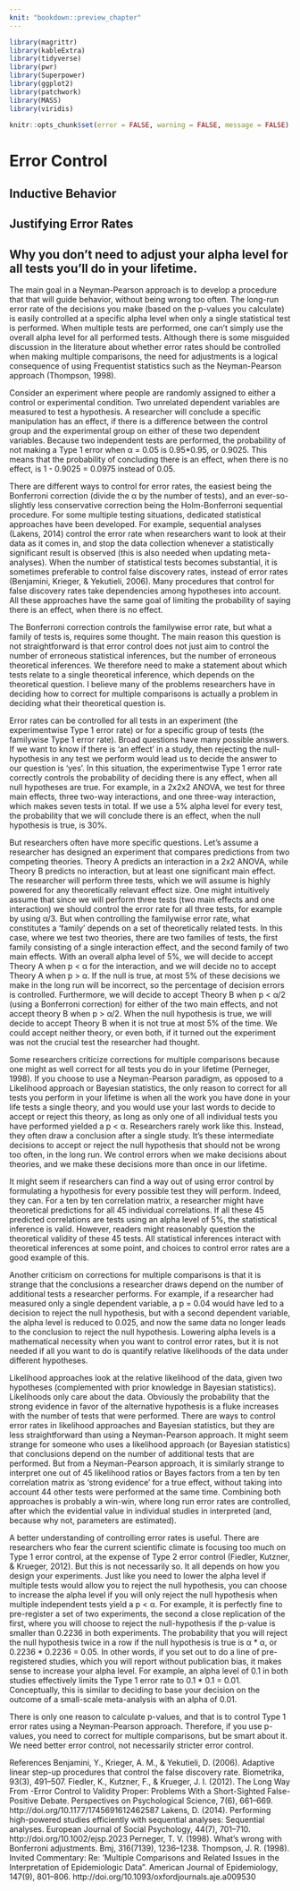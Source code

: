```yaml
--- 
knit: "bookdown::preview_chapter"
---
```


```r
library(magrittr)
library(kableExtra)
library(tidyverse)
library(pwr)
library(Superpower)
library(ggplot2)
library(patchwork)
library(MASS)
library(viridis)

knitr::opts_chunk$set(error = FALSE, warning = FALSE, message = FALSE)
```

# Error Control {#errorcontrol}

## Inductive Behavior

## Justifying Error Rates {#justifyerrorrate}



## Why you don't need to adjust your alpha level for all tests you'll do in your lifetime.

The main goal in a Neyman-Pearson approach is to develop a procedure that that will guide behavior, without being wrong too often. The long-run error rate of the decisions you make (based on the p-values you calculate) is easily controlled at a specific alpha level when only a single statistical test is performed. When multiple tests are performed, one can’t simply use the overall alpha level for all performed tests. Although there is some misguided discussion in the literature about whether error rates should be controlled when making multiple comparisons, the need for adjustments is a logical consequence of using Frequentist statistics such as the Neyman-Pearson approach (Thompson, 1998).

Consider an experiment where people are randomly assigned to either a control or experimental condition. Two unrelated dependent variables are measured to test a hypothesis. A researcher will conclude a specific manipulation has an effect, if there is a difference between the control group and the experimental group on either of these two dependent variables. Because two independent tests are performed, the probability of not making a Type 1 error when α = 0.05 is 0.95*0.95, or 0.9025. This means that the probability of concluding there is an effect, when there is no effect, is 1 - 0.9025 = 0.0975 instead of 0.05.

There are different ways to control for error rates, the easiest being the Bonferroni correction (divide the α by the number of tests), and an ever-so-slightly less conservative correction being the Holm-Bonferroni sequential procedure. For some multiple testing situations, dedicated statistical approaches have been developed. For example, sequential analyses (Lakens, 2014) control the error rate when researchers want to look at their data as it comes in, and stop the data collection whenever a statistically significant result is observed (this is also needed when updating meta-analyses). When the number of statistical tests becomes substantial, it is sometimes preferable to control false discovery rates, instead of error rates (Benjamini, Krieger, & Yekutieli, 2006). Many procedures that control for false discovery rates take dependencies among hypotheses into account. All these approaches have the same goal of limiting the probability of saying there is an effect, when there is no effect.

The Bonferroni correction controls the familywise error rate, but what a family of tests is, requires some thought. The main reason this question is not straightforward is that error control does not just aim to control the number of erroneous statistical inferences, but the number of erroneous theoretical inferences. We therefore need to make a statement about which tests relate to a single theoretical inference, which depends on the theoretical question. I believe many of the problems researchers have in deciding how to correct for multiple comparisons is actually a problem in deciding what their theoretical question is.

Error rates can be controlled for all tests in an experiment (the experimentwise Type 1 error rate) or for a specific group of tests (the familywise Type 1 error rate). Broad questions have many possible answers. If we want to know if there is ‘an effect’ in a study, then rejecting the null-hypothesis in any test we perform would lead us to decide the answer to our question is ‘yes’. In this situation, the experimentwise Type 1 error rate correctly controls the probability of deciding there is any effect, when all null hypotheses are true. For example, in a 2x2x2 ANOVA, we test for three main effects, three two-way interactions, and one three-way interaction, which makes seven tests in total. If we use a 5% alpha level for every test, the probability that we will conclude there is an effect, when the null hypothesis is true, is 30%.

But researchers often have more specific questions. Let’s assume a researcher has designed an experiment that compares predictions from two competing theories. Theory A predicts an interaction in a 2x2 ANOVA, while Theory B predicts no interaction, but at least one significant main effect. The researcher will perform three tests, which we will assume is highly powered for any theoretically relevant effect size. One might intuitively assume that since we will perform three tests (two main effects and one interaction) we should control the error rate for all three tests, for example by using α/3. But when controlling the familywise error rate, what constitutes a ‘family’ depends on a set of theoretically related tests. In this case, where we test two theories, there are two families of tests, the first family consisting of a single interaction effect, and the second family of two main effects. With an overall alpha level of 5%, we will decide to accept Theory A when p < α for the interaction, and we will decide no to accept Theory A when p > α. If the null is true, at most 5% of these decisions we make in the long run will be incorrect, so the percentage of decision errors is controlled. Furthermore, we will decide to accept Theory B when p < α/2 (using a Bonferroni correction) for either of the two main effects, and not accept theory B when p > α/2. When the null hypothesis is true, we will decide to accept Theory B when it is not true at most 5% of the time. We could accept neither theory, or even both, if it turned out the experiment was not the crucial test the researcher had thought.

Some researchers criticize corrections for multiple comparisons because one might as well correct for all tests you do in your lifetime (Perneger, 1998). If you choose to use a Neyman-Pearson paradigm, as opposed to a Likelihood approach or Bayesian statistics, the only reason to correct for all tests you perform in your lifetime is when all the work you have done in your life tests a single theory, and you would use your last words to decide to accept or reject this theory, as long as only one of all individual tests you have performed yielded a p < α. Researchers rarely work like this. Instead, they often draw a conclusion after a single study. It’s these intermediate decisions to accept or reject the null hypothesis that should not be wrong too often, in the long run. We control errors when we make decisions about theories, and we make these decisions more than once in our lifetime. 

It might seem if researchers can find a way out of using error control by formulating a hypothesis for every possible test they will perform. Indeed, they can. For a ten by ten correlation matrix, a researcher might have theoretical predictions for all 45 individual correlations. If all these 45 predicted correlations are tests using an alpha level of 5%, the statistical inference is valid. However, readers might reasonably question the theoretical validity of these 45 tests. All statistical inferences interact with theoretical inferences at some point, and choices to control error rates are a good example of this.

Another criticism on corrections for multiple comparisons is that it is strange that the conclusions a researcher draws depend on the number of additional tests a researcher performs. For example, if a researcher had measured only a single dependent variable, a p = 0.04 would have led to a decision to reject the null hypothesis, but with a second dependent variable, the alpha level is reduced to 0.025, and now the same data no longer leads to the conclusion to reject the null hypothesis. Lowering alpha levels is a mathematical necessity when you want to control error rates, but it is not needed if all you want to do is quantify relative likelihoods of the data under different hypotheses.

Likelihood approaches look at the relative likelihood of the data, given two hypotheses (complemented with prior knowledge in Bayesian statistics). Likelihoods only care about the data. Obviously the probability that the strong evidence in favor of the alternative hypothesis is a fluke increases with the number of tests that were performed. There are ways to control error rates in likelihood approaches and Bayesian statistics, but they are less straightforward than using a Neyman-Pearson approach. It might seem strange for someone who uses a likelihood approach (or Bayesian statistics) that conclusions depend on the number of additional tests that are performed. But from a Neyman-Pearson approach, it is similarly strange to interpret one out of 45 likelihood ratios or Bayes factors from a ten by ten correlation matrix as ‘strong evidence’ for a true effect, without taking into account 44 other tests were performed at the same time. Combining both approaches is probably a win-win, where long run error rates are controlled, after which the evidential value in individual studies in interpreted (and, because why not, parameters are estimated).

A better understanding of controlling error rates is useful. There are researchers who fear the current scientific climate is focusing too much on Type 1 error control, at the expense of Type 2 error control (Fiedler, Kutzner, & Krueger, 2012). But this is not necessarily so. It all depends on how you design your experiments. Just like you need to lower the alpha level if multiple tests would allow you to reject the null hypothesis, you can choose to increase the alpha level if you will only reject the null hypothesis when multiple independent tests yield a p < α. For example, it is perfectly fine to pre-register a set of two experiments, the second a close replication of the first, where you will choose to reject the null-hypothesis if the p-value is smaller than 0.2236 in both experiments. The probability that you will reject the null hypothesis twice in a row if the null hypothesis is true is α * α, or 0.2236 * 0.2236 = 0.05. In other words, if you set out to do a line of pre-registered studies, which you will report without publication bias, it makes sense to increase your alpha level. For example, an alpha level of 0.1 in both studies effectively limits the Type 1 error rate to 0.1 * 0.1 = 0.01. Conceptually, this is similar to deciding to base your decision on the outcome of a small-scale meta-analysis with an alpha of 0.01.

There is only one reason to calculate p-values, and that is to control Type 1 error rates using a Neyman-Pearson approach. Therefore, if you use p-values, you need to correct for multiple comparisons, but be smart about it. We need better error control, not necessarily stricter error control.




References
Benjamini, Y., Krieger, A. M., & Yekutieli, D. (2006). Adaptive linear step-up procedures that control the false discovery rate. Biometrika, 93(3), 491–507.
Fiedler, K., Kutzner, F., & Krueger, J. I. (2012). The Long Way From -Error Control to Validity Proper: Problems With a Short-Sighted False-Positive Debate. Perspectives on Psychological Science, 7(6), 661–669. http://doi.org/10.1177/1745691612462587
Lakens, D. (2014). Performing high-powered studies efficiently with sequential analyses: Sequential analyses. European Journal of Social Psychology, 44(7), 701–710. http://doi.org/10.1002/ejsp.2023
Perneger, T. V. (1998). What’s wrong with Bonferroni adjustments. Bmj, 316(7139), 1236–1238.
Thompson, J. R. (1998). Invited Commentary: Re: ‘Multiple Comparisons and Related Issues in the Interpretation of Epidemiologic Data”. American Journal of Epidemiology, 147(9), 801–806. http://doi.org/10.1093/oxfordjournals.aje.a009530 

<!-- ## Why banning p-values might not solve our problems. -->

<!-- The journal Basic and Applied Social Psychology banned p-values a year ago. I read some of their articles published in the last year. I didn’t like many of them. Here’s why. -->

<!-- First of all, it seems BASP didn’t just ban p-values. They also banned confidence intervals, because God forbid you use that lower bound to check whether or not it includes 0. They also banned reporting sample sizes for between subject conditions, because God forbid you divide that SD by the square root of N and multiply it by 1.96 and subtract it from the mean and guesstimate whether that value is smaller than 0. -->

<!-- It reminds me of alcoholics who go into detox and have to hand in their perfume, before they are tempted to drink it. Thou shall not know whether a result is significant – it’s for your own good! Apparently, thou shall also not know whether effect sizes were estimated with any decent level of accuracy. Nor shall thou include the effect in future meta-analyses to commit the sin of cumulative science. -->

<!-- There are some nice papers where the p-value ban has no negative consequences. For example, Swab & Greitemeyer (2015) examine whether indirect (virtual) intergroup contact (seeing you have 1 friend in common with an outgroup member, vs not) would influence intergroup attitudes. It did not, in 8 studies. P-values can’t be used to accept the null-hypothesis, and these authors explicitly note they aimed to control Type 2 errors based on an a-priori power analysis. So, after observing many null-results, they drew the correct conclusion that if there was an effect, it was very unlikely to be larger than what the theory on evaluative conditioning predicted. After this conclusion, they logically switch to parameter estimation, perform a meta-analysis and based on a Cohen’s d of 0.05, suggest that this effect is basically 0. It’s a nice article, and the p-value ban did not make it better or worse. -->

<!-- But in many other papers, especially those where sample sizes were small, and experimental designs were used to examine hypothesized differences between conditions, things don’t look good. -->

<!-- In many of the articles published in BASP, researchers make statements about differences between groups. Whether or not these provide support for their hypotheses becomes a moving target, without the need to report p-values. For example, some authors interpret a d of 0.36 as support for an effect, while in the same study, a Cohen’s d < 0.29 (we are not told the exact value) is not interpreted as an effect. You can see how banning p-values solved the problem of dichotomous interpretations (I’m being ironic). Also, with 82 people divided over three conditions, the p-value associated with the d = 0.36 interpreted as an effect is around p = 0.2. If BASP had required authors to report p-values, they might have interpreted this effect a bit more cautiously. And in case you are wondering: No, this is not the only non-significant finding interpreted as an effect. Surprisingly enough, it seems to happen a lot more often than in journals where authors report p-values! Who would have predicted this?! -->

<!-- Saying one thing is bigger than something else, and reporting an effect size, works pretty well in simple effects. But how would say there is a statistically significant interaction, if you can’t report inferential statistics and p-values? Here are some of my favorite statements. -->

<!-- “The ANOVA also revealed an interaction between [X] and [Y], η² = 0.03 (small to medium effect).” -->

<!-- How much trust do you have in that interaction from an exploratory ANOVA with a small to medium effect size of .03, partial eta squared? That’s what I thought. -->

<!-- “The main effects were qualified by an [X] by [Y] interaction. See Figure 2 for means and standard errors” -->

<!-- The main effects were qualified, but the interaction was not quantified. What does this author expect I do with the means and standard errors? Look at it while humming ‘ohm’ and wait to become enlightened? Everybody knows these authors calculated p-values, and based their statements on these values. -->

<!-- In normal scientific journals, authors sometimes report a Bonferroni correction. But there’s no way you are going to Bonferroni those means and standard deviations, now is there? With their ban on p-values and confidence intervals, BASP has banned error control. For example, read the following statement: -->

<!-- Willpower theories were also related to participants’ BMI. The more people endorsed a limited theory, the higher their BMI. This finding corroborates the idea that a limited theory is related to lower self-control in terms of dieting and might therefore also correlate with patients BMI. -->

<!-- This is based on a two-sided p-value of 0.026, and it was one of 10 calculated correlation coefficient. Would a Bonferroni adjusted p-value have led to a slightly more cautious conclusion? -->

<!-- Oh, and if you hoped banning p-values would lead anyone to use Bayesian statistics: No. It leads to a surprisingly large number of citations to Trafimow’s articles where he tries to use p-values as measures of evidence, and is disappointed they don’t do what he expects. Which is like going to The Hangover part 4 and complaining it’s really not that funny. Except everyone who publishes in BASP mysteriously agrees that Trafimow’s articles show NHST has been discredited and is illogical. -->

<!-- In their latest editorial, Trafimow and Marks hit down some arguments you could, after a decent bottle of liquor, interpret as straw men against their ban of p-values. They don’t, and have never, discussed the only thing p-values are meant to do: control error rates. Instead, they seem happy to publish articles where some (again, there are some very decent articles in BASP) authors get all the leeway they need to adamantly claim effects are observed, even though these effects look a lot like noise. -->

<!-- The absence of p-values has not prevented dichotomous conclusions, nor claims that data support theories (which is only possible using Bayesian statistics), nor anything else p-values were blamed for in science. After reading a year’s worth of BASP articles, you’d almost start to suspect p-values are not the real problem. Instead, it looks like researchers find making statistical inferences pretty difficult, and forcing them to ignore p-values didn’t magically make things better. -->

<!-- As far as I can see, all that banning p-values has done, is increase the Type 1 error rate in BASP articles. Restoring a correct use of p-values would substantially improve how well conclusions authors draw actually follow from the data they have collected. The only expense, I predict, is a much lower number of citations to articles written by Trafimow about how useless p-values are. -->

<!-- ## Error Control in Exploratory ANOVA's: The How and the Why -->

<!-- In a 2X2X2 design, there are three main effects, three two-way interactions, and one three-way interaction to test. That’s 7 statistical tests.The probability of making at least one Type 1 error in a single ANOVA is 1-(0.95)^7=30%. -->

<!-- There are earlier blog posts on this, but my eyes were not opened until I read this paper by Angelique Cramer and colleagues (put it on your reading list, if you haven't read it yet). Because I prefer to provide solutions to problems, I want to show how to control Type 1 error rates in ANOVA’s in R, and repeat why it’s necessary if you don’t want to fool yourself. Please be aware that if you continue reading, you will lose the bliss of ignorance if you hadn’t thought about this issue before now, and it will reduce the amount of p <0.05 you’ll find in exploratory ANOVA's. -->

<!-- Simulating Type 1 errors in 3-way ANOVA's -->

<!-- Let’s simulate 250000 2x2x2 ANOVAs where all factors are manipulated between individuals, with 50 participants in each condition, and without any true effect (all group means are equal). The R code is at the bottom of this page. We store the p-values of the 7 tests. The total p-value distribution has the by now familiar uniform shape we see if the null hypothesis is true. -->


<!-- If we count the number of significant findings (even though there is no real effect), we see that from 250000 2x2x2 ANOVA’s, approximately 87.500 p-values were smaller than 0.05 (the left most bar in the Figure). This equals 250.000 ANOVA’s x 0.05 Type 1 errors x 7 tests. If we split up the p-values for each of the 7 tests, we see in the table below that as expected, each test has it’s own 5% error rate, which together add up to a 30% error rate due to multiple testing (i.e., the probability of not making a Type 1 error is 0.95*0.95*0.95*0.95*0.95*0.95*0.95, and the probability of making a Type 1 error is 1 minus this number). With a 2x2x2x2 ANOVA, the Type 1 errors you'll make reach a massive 54%, making you about as accurate as a scientist as a coin-flipping toddler. -->

<!-- Let’s fix this. We need to adjust the error rate. The Bonferroni correction (divide your alpha level by the number of tests, so for 7 tests and alpha = 0.05 use 0.05/7-= 0.007 for each test) communicates the basic idea very well, but the Holm-Bonferroni correction is slightly better. In fields outside of psychology (e.g., economics, gene discovery) work on optimal Type 1 error control procedures continues. I’ve used the mutoss package in R in my simulations to check a wide range of corrections, and came to the conclusion that unless the number of tests is huge, we don’t need anything more fancy than the Holm-Bonferroni (or sequential Bonferroni) correction (please correct me if I'm wrong in the comments!). It orders p-values from lowest to highest, and tests them sequentially against an increasingly more lenient alpha level. If you prefer a spreadsheet, go here. -->

<!-- In a 2x2x2 ANOVA, we can test three main effects, three 2-way interactions, and one 3-way interaction. The table below shows the error rate for each of these 7 tests is 5% (for a total of 1-0.95^7=30%) but after the Holm-Bonferroni correction, the Type 1 error rate nicely controlled. -->



<!-- However, another challenge is to not let Type 1 error control increase the Type 2 errors too much. To examine this, I’ve simulated 2x2x2 ANOVA’s where there is a true effect. One of the eight cells has a small positive difference, and one has a small negative difference. As a consequence, with sufficient power, we should find 4 significant effects (a main effect, two 2-way interactions, and the 3-way interaction). -->

<!-- Let’s first look at the p-value distribution. I’ve added a horizontal and vertical line. The horizontal line indicates the null-distribution caused by the four null-effects. The vertical line indicates the significance level of 0.05. The two lines create four quarters. Top left are the true positives, bottom left are the false positives, top right are the false negatives (not significant due to a lack of power) and the bottom right are the true negatives. -->


<!-- Now let’s plot the adjusted p-values using Holm’s correction (instead of changing the alpha level for each test, we can also keep the alpha fixed, but adjust the p-value). -->


<!-- We see a substantial drop in the left-most column, and this drop is larger than the false height due to false positives. We also see a peculiarly high bar on the right, caused by the Holm correction adjusting a large number of p-values to 1. We can see this drop in power in the Table below as well. It’s substantial: From 87% power to 68% power. -->

<!-- If you perform a 2x2x2 ANOVA, we might expect you are not really interested in the main effects (if you were, a simply t-test would have sufficed). The power cost is already much lower if the exploratory analysis focusses on only four tests, the three 2-way interactions, and the 3-way interaction (see the third row in the Table below). Even exploratory 2x2x2 ANOVA’s are typically not 100% exploratory. If so, preregistering the subset of all tests you are interesting in, and controlling the error rate for this subset of tests, provides an important boost in power. -->


<!-- Oh come on you silly methodological fetishist! -->

<!-- If you think Type 1 error control should not endanger the discovery of true effects, here’s what you should not do. You should not wave your hands at controlling Type 1 error rates, saying it is ‘methodological fetishism’ (Ellemers, 2013). It ain’t gonna work. If you choose to report p-values (by all means, don’t), and want to do quantitative science (by all means, don’t) than the formal logic you are following (even if you don’t realize this) is the Neyman-Pearson approach. It allows you to say: ‘In the long run, I’m not saying there’s something, when there is nothing, more than X% of the time’. If you don’t control error rates, your epistemic foundation of making statements reduces to ‘In the long run, I’m not saying there’s something, when there is nothing, more than … uhm … nice weather for the time of the year, isn’t it?’. -->

<!-- Now just because you need to control error rates, doesn’t mean you need to use a Type 1 error rate of 5%. If you plan to replicate any effect you find in an exploratory study, and you set the alpha to 0.2, the probability of making a Type 1 error twice in a row is 0.2*0.2 = 0.04. If you want to explore four different interactions in a 2x2x2 ANOVA you intend to replicate in any case, setting you overall Type 1 error across two studies to 0.2, and then using an alpha of 0.05 for each of the 4 tests might be a good idea. If some effects would be costlier to miss, but others less costly, you can use an alpha of 0.8 for two effects, and an alpha of 0.02 for the other two. This is just one example. It’s your party. You can easily pre-register the choices you make to the OSF or AsPredicted to transparently communicate them. -->

<!-- You can also throw error control out of the window. There are approximately 1.950.000 hits in Google Scholar when I search for ‘An Exploratory Analysis Of’. Put these words in the title, list all your DV’s in the main test (e.g., in a table), add Bayesian statistics and effect sizes with their confidence intervals, and don’t draw strong conclusions (Bender & Lange, 2001). -->

<!-- Obviously, the tricky thing is always what to do if your prediction was not confirmed. I think you enter a Lakatosian degenerative research line (as opposed to the progressive research line you’d be in if your predictions were confirmed). With some luck, there’s an easy fix. The same study, but using a larger sample, (or, if you designed a study using sequential analyses, simply continue the data collection after the first look at the data, Lakens, 2014) might get you back in a progressive research line after an update in the predicted effect size. Try again, with a better manipulation of dependent variable. Giving up on a research idea after a single failed confirmation is not how science works, in general. Statistical inferences tell you how to interpret the data without fooling yourself. Type 1 error control matters, and in most psychology experiments, is relatively easy to do. But it’s only one aspect of the things you take into account when you decide which research you want to do. -->

<!-- My main point here is that there are many possible solutions, and all you have to do is choose one that best fits your goals. Since your goal is very unlikely to be a 30% Type 1 error rate in a single study which you interpret as a 5% Type 1 error rate, you have to do something. There’s a lot of room between 100% exploratory and 100% confirmatory research, and there are many reasonable ideas about what the ‘family’ of errors is you want to control (for a good discussion on this, see Bender & Lange, 2001). I fully support their conclusion (p. 344): “Whatever the decision is, it should clearly be stated why and how the chosen analyses are performed, and which error rate is controlled for”. Clear words, no hand waving. -->

<!-- **COMBINE WITH SUPERPOWER CHAPTER** -->

<!-- ```{r include=FALSE} -->
<!-- load("data/error_data.RData") -->
<!-- library(Superpower) -->
<!-- library(magrittr) -->
<!-- library(kableExtra) -->
<!-- ``` -->
<!-- In a 2 x 2 x 2 design, an ANOVA will give the test results for three main effects, three two-way interactions, and one three-way interaction. That’s 7 statistical tests. The probability of making at least one type I error in a single 2 x 2 x 2 ANOVA is $1-(0.95)^7 = 30$%. -->

<!-- ```{r error_control} -->
<!-- string <- "2b*2b*2b" -->
<!-- n <- 50 -->
<!-- mu <- c(20, 20, 20, 20, 20, 20, 20, 20) -->
<!-- # All means are equal - so there is no real difference. -->
<!-- # Enter means in the order that matches the labels below. -->
<!-- sd <- 5 -->
<!-- p_adjust = "none" -->
<!-- # "none" means we do not correct for multiple comparisons -->
<!-- labelnames <- c("condition1", "a", "b", -->
<!--                 "condition2", "c", "d", -->
<!--                 "condition3", "e", "f") # -->
<!-- # The label names should be in the order of the means specified above. -->
<!-- design_result <- ANOVA_design(design = string, -->
<!--                    n = n, -->
<!--                    mu = mu, -->
<!--                    sd = sd, -->
<!--                    labelnames = labelnames) -->
<!-- alpha_level <- 0.05 -->
<!-- #We set the alpha level at 0.05. -->
<!-- ``` -->
<!-- ```{r eval=FALSE} -->
<!-- simulation_result <- ANOVA_power(design_result, -->
<!--                                  alpha_level = alpha_level, -->
<!--                                  verbose = FALSE) -->
<!-- ``` -->

<!-- ```{r echo=FALSE} -->
<!-- knitr::kable(simulation_result_8.1$main_result, -->
<!--              caption = "Simulated ANOVA Result") %>% -->
<!--   kable_styling(latex_options = "hold_position") -->
<!-- ``` -->

<!-- When there is no true effect, we formally do not have 'power' (which is defined as the probability of finding p < $\alpha$ if there is a true effect to be found) so the power column should be read as the 'type I error rate'. Because we have saved the power simulation in the 'simulation_result' object, we can perform calculations on the 'sim_data' dataframe that is stored. This dataframe contains the results for the nsims simulations (e.g., 10000 rows if you ran 10000 simulations) and stores the p-values and effect size estimates for each ANOVA. The first 7 columns are the p-values for the ANOVA, first the main effects of condition 1, 2, and 3, then three two-way interactions, and finally the threeway interaction. -->

<!-- We can calculate the number of significant results for each test (which should be 5%) by counting the number of significant p-values in each of the 7 rows: -->

<!-- ```{r} -->
<!-- apply(as.matrix(simulation_result_8.1$sim_data[(1:7)]), 2, -->
<!--     function(x) round(mean(ifelse(x < alpha_level, 1, 0)),4)) -->
<!-- ``` -->

<!-- This is the type I error rate for each test. The familywise error rate refers to the probability of one or more of the tests in the ANOVA being significant, even though none of the 7 effects exist (3 main effects, 3 two-way interactions, and 1 three-way interaction). -->

<!-- To calculate this error rate we do not just add the 7 error rates (so 7 * 5% - 35%). Instead, we calculate the probability that there will be at least one significant result in an ANOVA we perform. Some ANOVA results will have multiple significant results, just due to the type I error rate (e.g., a significant result for the three-way interaction, and for the main effect of condition 1) but such an ANOVA is counted only once. If we calculate this percentage from our simulations, we see the number is indeed very close to $1-(0.95)^7 = 30%$. -->

<!-- ```{r} -->
<!-- sum(apply(as.matrix(simulation_result_8.1$sim_data[(1:7)]), 1, -->
<!--     function(x) -->
<!--       round(mean(ifelse(x < alpha_level, 1, 0)),4)) > 0) / nsims -->
<!-- ``` -->

<!-- But what we should do about this alpha inflation? We do not want to perform exploratory ANOVAs and observe more type I errors than expected, because these significant effects will often not replicate if you try to build on them. Therefore, you need to control the type I error rate. -->

<!-- In the simulation code, which relies on the afex package, there is the option to set p_adjust. In the simulation above, `p_adjust` was set to `"none"`. This means no adjustment is made to alpha level for each test (above this was 0.05). -->

<!-- Afex relies on the `p.adjust` functon in the `stats` package in base R (more information is available [here](https://www.rdocumentation.org/packages/stats/versions/3.1.1/topics/p.adjust)). From the package details: -->

<!-- >The adjustment methods include the Bonferroni correction ("bonferroni") in which the p-values are multiplied by the number of comparisons. Less conservative corrections are also included by Holm (1979) ("holm"), Hochberg (1988) ("hochberg"), Hommel (1988) ("hommel"), Benjamini & Hochberg (1995) ("BH" or its alias "fdr"), and Benjamini & Yekutieli (2001) ("BY"), respectively. A pass-through option ("none") is also included.  The first four methods are designed to give strong control of the family-wise error rate. There seems no reason to use the unmodified Bonferroni correction because it is dominated by Holm's method, which is also valid under arbitrary assumptions. -->

<!-- >Hochberg's and Hommel's methods are valid when the hypothesis tests are independent or when they are non-negatively associated (Sarkar, 1998; Sarkar and Chang, 1997). Hommel's method is more powerful than Hochberg's, but the difference is usually small and the Hochberg p-values are faster to compute. -->

<!-- >The "BH" (aka "fdr") and "BY" method of Benjamini, Hochberg, and Yekutieli control the false discovery rate, the expected proportion of false discoveries amongst the rejected hypotheses. The false discovery rate is a less stringent condition than the family-wise error rate, so these methods are more powerful than the others. -->

<!-- Let's re-run the simulation with the Holm-Bonferroni correction, which is simple and require no assumptions. -->

<!-- ```{r} -->
<!-- string <- "2b*2b*2b" -->
<!-- n <- 50 -->
<!-- mu <- c(20, 20, 20, 20, 20, 20, 20, 20) -->
<!-- #All means are equal - so there is no real difference. -->
<!-- # Enter means in the order that matches the labels below. -->
<!-- sd <- 5 -->
<!-- p_adjust = "holm" -->
<!-- # Changed to Holm-Bonferroni -->
<!-- labelnames <- c("condition1", "a", "b", -->
<!--                 "condition2", "c", "d", -->
<!--                 "condition3", "e", "f") # -->
<!-- # the label names should be in the order of the means specified above. -->
<!-- design_result <- ANOVA_design(design = string, -->
<!--                    n = n, -->
<!--                    mu = mu, -->
<!--                    sd = sd, -->
<!--                    labelnames = labelnames) -->
<!-- alpha_level <- 0.05 -->
<!-- ``` -->
<!-- ```{r eval=FALSE} -->
<!-- simulation_result <- ANOVA_power(design_result, -->
<!--                                  alpha_level = alpha_level, -->
<!--                                  p_adjust = p_adjust, -->
<!--                                  verbose = FALSE) -->
<!-- ``` -->

<!-- ```{r echo = FALSE} -->
<!-- knitr::kable(simulation_result_8.2$main_results, -->
<!--              caption = "ANOVA Results")%>% -->
<!--   kable_styling(latex_options = "hold_position") -->
<!-- ``` -->

<!-- ```{r echo = FALSE} -->
<!-- knitr::kable(simulation_result_8.2$pc_results, -->
<!--              caption = "Pairwise Results")%>% -->
<!--   kable_styling(latex_options = "hold_position") -->
<!-- ``` -->

<!-- ```{r} -->
<!-- sum(apply(as.matrix(simulation_result_8.2$sim_data[(1:7)]), 1, -->
<!--     function(x) -->
<!--       round(mean(ifelse(x < alpha_level, 1, 0) * 100),4)) > 0) / nsims -->
<!-- ``` -->

<!-- We see it is close to 5%. -->
<!-- Note that error rates have variation, and even in a ten thousand simulations, the error rate in the sample of studies can easily be half a percentage point higher or lower (see [this blog](https://daniellakens.blogspot.com/2020/01/observed-alpha-levels-why-statistical.html). -->
<!-- But *in the long run* the error rate should equal the alpha level. Furthermore, note that the [Holm-Bonferroni](https://en.wikipedia.org/wiki/Holm%E2%80%93Bonferroni_method) method is slightly more powerful than the Bonferroni procedure (which is simply $\alpha$ divided by the number of tests). -->
<!-- There are more powerful procedures to control the type I error rate, which require making more assumptions. -->
<!-- For a small number of tests, they Holm-Bonferroni procedure works well. -->
<!-- Alternative procedures to control error rates can be found in the [multcomp](https://cran.r-project.org/web/packages/multcomp/index.html) R package. -->
